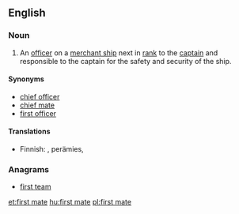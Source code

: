 ==English==
{{wikipedia}}

===Noun===
{{en-noun}}

# {{nautical}} An [[officer]] on a [[merchant ship]] next in [[rank]] to the [[captain]] and responsible to the captain for the safety and security of the ship.

====Synonyms====
* [[chief officer]] 
* [[chief mate]]
* [[first officer]]

====Translations====
{{trans-top|nautical: officer next in rank to the captain}}
* Finnish: {{t+|fi|perämies}}, {{t+|fi|ensimmäinen}} perämies, {{t-|fi|yliperämies}}
{{trans-mid}}
{{trans-bottom}}

===Anagrams===
* [[first team#English|first team]]

[[et:first mate]]
[[hu:first mate]]
[[pl:first mate]]